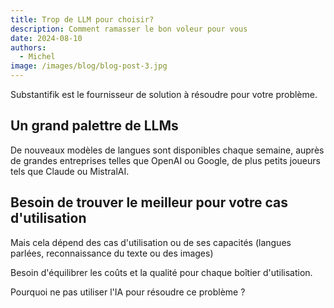 ```yaml
---
title: Trop de LLM pour choisir?
description: Comment ramasser le bon voleur pour vous
date: 2024-08-10
authors:
  - Michel
image: /images/blog/blog-post-3.jpg
---
```


<Callout>
 Substantifik est le fournisseur de solution à résoudre pour votre problème.
</Callout>

## Un grand palettre de LLMs

De nouveaux modèles de langues sont disponibles chaque semaine, auprès de grandes entreprises telles que OpenAI ou Google, de plus petits joueurs tels que Claude ou MistralAI.

## Besoin de trouver le meilleur pour votre cas d'utilisation

Mais cela dépend des cas d'utilisation ou de ses capacités (langues parlées, reconnaissance du texte ou des images)

Besoin d'équilibrer les coûts et la qualité pour chaque boîtier d'utilisation.

Pourquoi ne pas utiliser l'IA pour résoudre ce problème ?

